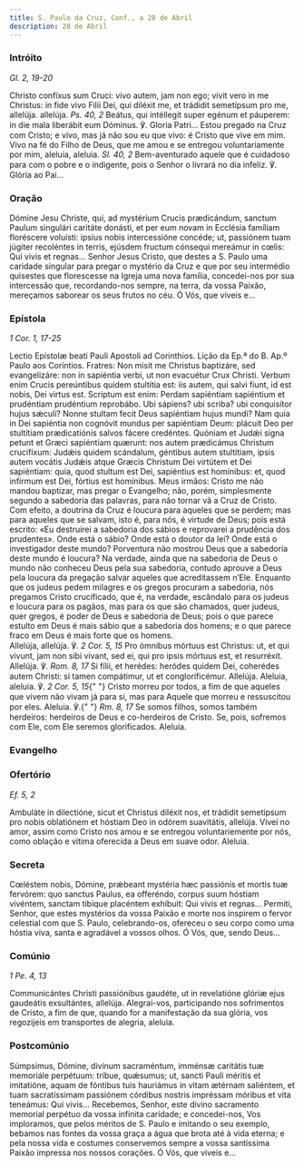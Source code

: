 ```yaml
---
title: S. Paulo da Cruz, Conf., a 28 de Abril
description: 28 de Abril
---
```


### Intróito

<em>Gl. 2, 19-20</em>

<div class="side-by-side not-content">
  <span>
    Christo confíxus sum Cruci: vivo autem, jam non ego; vivit vero in me
    Christus: in fide vivo Filii Dei, qui diléxit me, et trádidit semetípsum pro
    me, allelúja. allelúja. <em>Ps. 40, 2</em> Beátus, qui intéllegit super
    egénum et páuperem: in die mala liberábit eum Dóminus. ℣. Gloria Patri...
    Estou pregado na Cruz com Cristo; e vivo, mas já não sou eu que vivo: é
    Cristo que vive em mim. Vivo na fé do Filho de Deus, que me amou e se
    entregou voluntariamente por mim, aleluia, aleluia. <em>Sl. 40, 2</em>
    Bem-aventurado aquele que é cuidadoso para com o pobre e o indigente, pois o
    Senhor o livrará no dia infeliz. ℣. Glória ao Pai...
  </span>
</div>

### Oração

<div class="side-by-side not-content">
  <span>
    Dómine Jesu Christe, qui, ad mystérium Crucis prædicándum, sanctum Paulum
    singulári caritáte donásti, et per eum novam in Ecclésia famíliam floréscere
    voluísti: ipsíus nobis intercessióne concéde; ut, passiónem tuam júgiter
    recoléntes in terris, ejúsdem fructum cónsequi mereámur in cœlis: Qui vivis
    et regnas... Senhor Jesus Cristo, que destes a S. Paulo uma caridade
    singular para pregar o mystério da Cruz e que por seu intermédio quisestes
    que florescesse na Igreja uma nova família, concedei-nos por sua intercessão
    que, recordando-nos sempre, na terra, da vossa Paixão, mereçamos saborear os
    seus frutos no céu. Ó Vós, que viveis e...
  </span>
</div>

### Epístola

<em>1 Cor. 1, 17-25</em>

<div class="side-by-side not-content">
  <span>Lectio Epístolæ beati Pauli Apostoli ad Corinthios.</span>
  <span>Lição da Ep.ª do B. Ap.º Paulo aos Coríntios.</span>
  <span>
    Fratres: Non misit me Christus baptizáre, sed evangelizáre: non in sapiéntia
    verbi, ut non evacuétur Crux Christi. Verbum enim Crucis pereúntibus quidem
    stultítia est: iis autem, qui salvi fiunt, id est nobis, Dei virtus est.
    Scriptum est enim: Perdam sapiéntiam sapiéntium et prudéntiam prudéntium
    reprobábo. Ubi sápiens? ubi scriba? ubi conquisítor hujus sǽculi? Nonne
    stultam fecit Deus sapiéntiam hujus mundi? Nam quia in Dei sapiéntia non
    cognóvit mundus per sapiéntiam Deum: plácuit Deo per stultítiam
    prædicatiónis salvos fácere credéntes. Quóniam et Judǽi signa petunt et
    Græci sapiéntiam quærunt: nos autem prædicámus Christum crucifíxum: Judǽis
    quidem scándalum, géntibus autem stultítiam, ipsis autem vocátis Judǽis
    atque Græcis Christum Dei virtútem et Dei sapiéntiam: quia, quod stultum est
    Dei, sapiéntius est homínibus: et, quod infírmum est Dei, fórtius est
    homínibus. Meus irmãos: Cristo me não mandou baptizar, mas pregar o
    Evangelho; não, porém, simplesmente segundo a sabedoria das palavras, para
    não tornar vã a Cruz de Cristo. Com efeito, a doutrina da Cruz é loucura
    para aqueles que se perdem; mas para aqueles que se salvam, isto é, para
    nós, é virtude de Deus; pois está escrito: «Eu destruirei a sabedoria dos
    sábios e reprovarei a prudência dos prudentes». Onde está o sábio? Onde está
    o doutor da lei? Onde está o investigador deste mundo? Porventura não
    mostrou Deus que a sabedoria deste mundo é loucura? Na verdade, ainda que na
    sabedoria de Deus o mundo não conheceu Deus pela sua sabedoria, contudo
    aprouve a Deus pela loucura da pregação salvar aqueles que acreditassem
    n’Ele. Enquanto que os judeus pedem milagres e os gregos procuram a
    sabedoria, nós pregamos Cristo crucificado, que é, na verdade, escândalo
    para os judeus e loucura para os pagãos, mas para os que são chamados, quer
    judeus, quer gregos, é poder de Deus e sabedoria de Deus; pois o que parece
    estulto em Deus é mais sábio que a sabedoria dos homens; e o que parece
    fraco em Deus é mais forte que os homens.
  </span>
</div>

<div class="side-by-side not-content">
  <span>
    Allelúja, allelúja. ℣. <em>2 Cor. 5, 15</em> Pro ómnibus mórtuus est
    Christus: ut, et qui vivunt, jam non sibi vivant, sed ei, qui pro ipsis
    mórtuus est, et resurréxit. Allelúja. ℣. <em>Rom. 8, 17</em> Si fílii, et
    herédes: heródes quidem Dei, coherédes autem Christi: si tamen compátimur,
    ut et conglorificémur. Allelúja. Aleluia, aleluia. ℣. <em>2 Cor. 5, 15</em>{" "}
    Cristo morreu por todos, a fim de que aqueles que vivem não vivam já para
    si, mas para Aquele que morreu e ressuscitou por eles. Aleluia. ℣.{" "}
    <em>Rm. 8, 17</em> Se somos filhos, somos também herdeiros: herdeiros de
    Deus e co-herdeiros de Cristo. Se, pois, sofremos com Ele, com Ele seremos
    glorificados. Aleluia.
  </span>
</div>

### Evangelho


<LinkCard href="/missal/santos/02-06-1#evangelho" title="S. Tito, B. e Conf." />

### Ofertório

<em>Ef. 5, 2</em>

<div class="side-by-side not-content">
  <span>
    Ambuláte in dilectióne, sicut et Christus diléxit nos, et trádidit
    semetípsum pro nobis oblatiónem et hóstiam Deo in odórem suavitátis,
    allelúja. Vivei no amor, assim como Cristo nos amou e se entregou
    voluntariemente por nós, como oblação e vítima oferecida a Deus em suave
    odor. Aleluia.
  </span>
</div>

### Secreta

<div class="side-by-side not-content">
  <span>
    Cœléstem nobis, Dómine, prǽbeant mystéria hæc passiónis et mortis tuæ
    fervórem: quo sanctus Paulus, ea offeréndo, corpus suum hóstiam vivéntem,
    sanctam tibíque placéntem exhíbuit: Qui vivis et regnas... Permiti, Senhor,
    que estes mystérios da vossa Paixão e morte nos inspirem o fervor celestial
    com que S. Paulo, celebrando-os, ofereceu o seu corpo como uma hóstia viva,
    santa e agradável a vossos olhos. Ó Vós, que, sendo Deus...
  </span>
</div>

### Comúnio

<em>1 Pe. 4, 13</em>

<div class="side-by-side not-content">
  <span>
    Communicántes Christi passiónibus gaudéte, ut in revelatióne glóriæ ejus
    gaudeátis exsultántes, allelúja. Alegrai-vos, participando nos sofrimentos
    de Cristo, a fim de que, quando for a manifestação da sua glória, vos
    regozijeis em transportes de alegria, aleluia.
  </span>
</div>

### Postcomúnio

<div class="side-by-side not-content">
  <span>
    Súmpsimus, Dómine, divínum sacraméntum, imménsæ caritátis tuæ memoriále
    perpétuum: tríbue, quǽsumus; ut, sancti Pauli méritis et imitatióne, aquam
    de fóntibus tuis hauriámus in vitam ætérnam saliéntem, et tuam sacratíssimam
    passiónem córdibus nostris impréssam móribus et vita teneámus: Qui vivis...
    Recebemos, Senhor, este divino sacramento memorial perpétuo da vossa
    infinita caridade; e concedei-nos, Vos imploramos, que pelos méritos de S.
    Paulo e imitando o seu exemplo, bebamos nas fontes da vossa graça a água que
    brota até à vida eterna; e pela nossa vida e costumes conservemos sempre a
    vossa santíssima Paixão impressa nos nossos corações. Ó Vós, que viveis e...
  </span>
</div>
